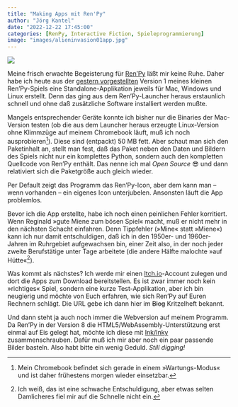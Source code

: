 ```yaml
---
title: "Making Apps mit Ren'Py"
author: "Jörg Kantel"
date: "2022-12-22 17:45:00"
categories: [RenPy, Interactive Fiction, Spieleprogrammierung]
image: "images/alieninvasion01app.jpg"
---
```


[![](images/alieninvasion01makinkgapp.jpg)](https://www.flickr.com/photos/schockwellenreiter/52580199803/)

Meine frisch erwachte Begeisterung für [Ren'Py](http://cognitiones.kantel-chaos-team.de/multimedia/spieleprogrammierung/renpy.html) läßt mir keine Ruhe. Daher habe ich heute aus der [gestern vorgestellten](https://kantel.github.io/posts/2022122102_alien_invasion_stage_1/) Version&nbsp;1 meines kleinen Ren'Py-Spiels eine Standalone-Applikation jeweils für Mac, Windows und Linux erstellt. Denn das ging aus dem Ren'Py-Launcher heraus erstaunlich schnell und ohne daß zusätzliche Software installiert werden mußte.

Mangels entsprechender Geräte konnte ich bisher nur die Binaries der Mac-Version testen (ob die aus dem Launcher heraus erzeugte Linux-Version ohne Klimmzüge auf meinem Chromebook läuft, muß ich noch ausprobieren[^1]). Diese sind (entpackt) 50 MB fett. Aber schaut man sich den Paketinhalt an, stellt man fest, daß das Paket neben den Daten und Bildern des Spiels nicht nur ein komplettes Python, sondern auch den kompletten Quellcode von Ren'Py enthält. Das nenne ich mal *Open Source* 😎 und dann relativiert sich die Paketgröße auch gleich wieder.

[^1]: Mein Chromebook befindet sich gerade in einem »Wartungs-Modus« und ist daher frühestens morgen wieder einsetzbar.

Per Default zeigt das Programm das Ren'Py-Icon, aber dem kann man -- wenn vorhanden -- ein eigenes Icon unterjubelen. Ansonsten läuft die App problemlos.

Bevor ich die App erstellte, habe ich noch einen peinlichen Fehler korritiert. Wenn Reginald »gute Miene zum bösen Spiel« macht, muß er nicht mehr in den nächsten Schacht einfahren. Denn Tippfehler (»Mine« statt »Miene«) kann ich nur damit entschuldigen, daß ich in den 1950er- und 1960er-Jahren im Ruhrgebiet aufgewachsen bin, einer Zeit also, in der noch jeder zweite Berufstätige unter Tage arbeitete (die andere Hälfte malochte »auf Hütte«[^2]).

[^2]: Ich weiß, das ist eine schwache Entschuldigung, aber etwas selten Damlicheres fiel mir auf die Schnelle nicht ein.

Was kommt als nächstes? Ich werde mir einen [Itch.io](https://itch.io/)-Account zulegen und dort die Apps zum Download bereitstellen. Es ist zwar immer noch kein »richtiges« Spiel, sondern eine kurze Test-Applikation, aber ich bin neugierig und möchte von Euch erfahren, wie sich Ren'Py auf Euren Rechnern schlägt. Die URL gebe ich dann hier im ~~Blog~~ Kritzelheft bekannt.

Und dann steht ja auch noch immer die Webversion auf meinem Programm. Da Ren'Py in der Version&nbsp;8 die HTML5/WebAssembly-Unterstützung erst einmal auf Eis gelegt hat, möchte ich diese mit [Ink/Inky](http://cognitiones.kantel-chaos-team.de/multimedia/spieleprogrammierung/inkle.html) zusammenschrauben. Dafür muß ich mir aber noch ein paar passende Bilder basteln. Also habt bitte ein wenig Geduld. *Still digging!*